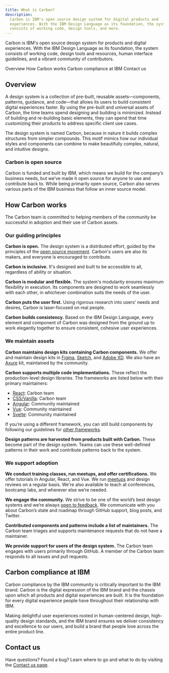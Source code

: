```yaml
---
title: What is Carbon?
description:
  Carbon is IBM's open source design system for digital products and
  experiences. With the IBM Design Language as its foundation, the system
  consists of working code, design tools, and more.
---
```


<PageDescription>

Carbon is IBM's open source design system for products and digital experiences.
With the IBM Design Language as its foundation, the system consists of working
code, design tools and resources, human interface guidelines, and a vibrant
community of contributors.

</PageDescription>

<AnchorLinks>

<AnchorLink>Overview</AnchorLink>
<AnchorLink>How Carbon works</AnchorLink>
<AnchorLink>Carbon compliance at IBM</AnchorLink>
<AnchorLink>Contact us</AnchorLink>

</AnchorLinks>

## Overview

A design system is a collection of pre-built, reusable assets—components,
patterns, guidance, and code—that allows its users to build consistent digital
experiences faster. By using the pre-built and universal assets of Carbon, the
time teams spend designing and building is minimized. Instead of building and
re-building basic elements, they can spend that time customizing their products
to address specific client use cases.

The design system is named Carbon, because in nature it builds complex
structures from simpler compounds. This motif mimics how our individual styles
and components can combine to make beautifully complex, natural, and intuitive
designs.

### Carbon is open source

Carbon is funded and built by IBM, which means we build for the company’s
business needs, but we’ve made it open source for anyone to use and contribute
back to. While being primarily open source, Carbon also serves various parts of
the IBM business that follow an inner source model.

## How Carbon works

The Carbon team is committed to helping members of the community be successful
in adoption and their use of Carbon assets.

### Our guiding principles

**Carbon is open.** The design system is a distributed effort, guided by the
principles of the
[open source movement](https://en.wikipedia.org/wiki/Open-source-software_movement).
Carbon's users are also its makers, and everyone is encouraged to contribute.

**Carbon is inclusive.** It's designed and built to be accessible to all,
regardless of ability or situation.

**Carbon is modular and flexible.** The system's modularity ensures maximum
flexibility in execution. Its components are designed to work seamlessly with
each other, in whichever combination suits the needs of the user.

**Carbon puts the user first.** Using rigorous research into users' needs and
desires, Carbon is laser-focused on real people.

**Carbon builds consistency.** Based on the IBM Design Language, every element
and component of Carbon was designed from the ground up to work elegantly
together to ensure consistent, cohesive user experiences.

### We maintain assets

**Carbon maintains design kits containing Carbon components.** We offer and
maintain design kits in [Figma](/designing/kits/figma),
[Sketch](/designing/kits/sketch), and [Adobe XD](/designing/kits/adobe-xd). We
also have an [Axure](/designing/kits/axure) kit, maintained by the community.

**Carbon supports multiple code implementations.** These reflect the
production-level design libraries. The frameworks are listed below with their
primary maintainers:

- [React](https://github.com/carbon-design-system/carbon): Carbon team
- [CSS/Vanilla](https://github.com/carbon-design-system/carbon): Carbon team
- [Angular](https://angular.carbondesignsystem.com/): Community maintained
- [Vue](https://github.com/carbon-design-system/carbon-components-vue):
  Community maintained
- [Svelte](https://github.com/ibm/carbon-components-svelte): Community
  maintained

If you’re using a different framework, you can still build components by
following our guidelines for
[other frameworks](/developing/frameworks/other-frameworks).

**Design patterns are harvested from products built with Carbon.** These become
part of the design system. Teams can use these well-defined patterns in their
work and contribute patterns back to the system.

### We support adoption

**We conduct training classes, run meetups, and offer certifications.** We offer
tutorials in Angular, React, and Vue. We run [meetups](/whats-happening/meetups)
and design reviews on a regular basis. We're also available to teach at
conferences, bootcamp labs, and wherever else we’re needed.

**We engage the community.** We strive to be one of the world’s best design
systems and we’re
always [open to feedback](https://github.com/carbon-design-system/carbon-website/issues/new?assignees=&labels=feedback&template=feedback.md&title=).
We communicate with you about Carbon’s state and roadmap through GitHub support,
blog posts, and Twitter.

**Contributed components and patterns include a list of maintainers.** The
Carbon team triages and supports maintenance requests that do not have a
maintainer.

**We provide support for users of the design system.** The Carbon team engages
with users primarily through GitHub. A member of the Carbon team responds to all
issues and pull requests.

## Carbon compliance at IBM

Carbon compliance by the IBM community is critically important to the IBM brand.
Carbon is the digital expression of the IBM brand and the chassis upon which all
products and digital experiences are built. It is the foundation for every
digital experience people have throughout their relationship with IBM.

Making delightful user experiences rooted in human-centered design, high-quality
design standards, and the IBM brand ensures we deliver consistency and
excellence to our users, and build a brand that people love across the entire
product line.

## Contact us

Have questions? Found a bug? Learn where to go and what to do by visiting
the [Contact us page](https://carbondesignsystem.com/help/contact-us).
